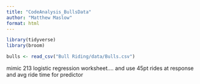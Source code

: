 ```yaml
---
title: "CodeAnalysis_BullsData"
author: "Matthew Maslow"
format: html
---
```




```r
library(tidyverse)
library(broom)
```


```r
bulls <- read_csv("Bull Riding/data/Bulls.csv")
```

mimic 213 logistic regression worksheet.... and use 45pt rides at response and avg ride time for predictor







